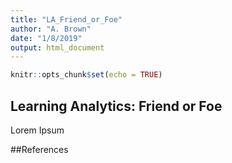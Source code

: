 ```yaml
---
title: "LA_Friend_or_Foe"
author: "A. Brown"
date: "1/8/2019"
output: html_document
---
```


```r
knitr::opts_chunk$set(echo = TRUE)
```

## Learning Analytics: Friend or Foe
Lorem Ipsum

##References
